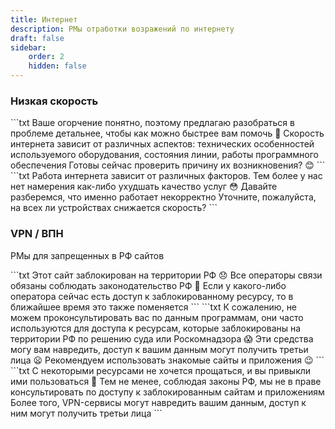 ```yaml
---
title: Интернет
description: РМы отработки возражений по интернету
draft: false
sidebar:
    order: 2
    hidden: false
---
```



### Низкая скорость
<Tabs>
    <TabItem label="Скорость ниже ТП">
    ```txt
    Ваше огорчение понятно, поэтому предлагаю разобраться в проблеме детальнее, чтобы как можно быстрее вам помочь 🙏
    Скорость интернета зависит от различных аспектов: технических особенностей используемого оборудования, состояния линии, работы программного обеспечения
    Готовы сейчас проверить причину их возникновения? 😊
    ```
    </TabItem>
    <TabItem label="Вы блокируете скорость">
    ```txt
    Работа интернета зависит от различных факторов. Тем более у нас нет намерения как-либо ухудшать качество услуг 😳
    Давайте разберемся, что именно работает некорректно
    Уточните, пожалуйста, на всех ли устройствах снижается скорость?
    ```
    </TabItem>
</Tabs>

### VPN / ВПН

РМы для запрещенных в РФ сайтов

<Tabs>
    <TabItem label="Запрещенный сайт">
    ```txt
    Этот сайт заблокирован на территории РФ 😞
    Все операторы связи обязаны соблюдать законодательство РФ 🙏
    Если у какого-либо оператора сейчас есть доступ к заблокированному ресурсу, то в ближайшее время это также поменяется
    ```
    </TabItem>
    <TabItem label="Посоветуйте ВПН">
    ```txt
    К сожалению, не можем проконсультировать вас по данным программам, они часто используются для доступа к ресурсам, которые заблокированы на территории РФ по решению суда или Роскомнадзора 😱
    Эти средства могу вам навредить, доступ к вашим данным могут получить третьи лица 😦
    Рекомендуем использовать знакомые сайты и приложения 😉
    ```
    </TabItem>
    <TabItem label="Настройте ВПН">
    ```txt
    С некоторыми ресурсами не хочется прощаться, и вы привыкли ими пользоваться 📱
    Тем не менее, соблюдая законы РФ, мы не в праве консультировать по доступу к заблокированным сайтам и приложениям
    Более того, VPN-сервисы могут навредить вашим данным, доступ к ним могут получить третьи лица
    ```
    </TabItem>
</Tabs>

